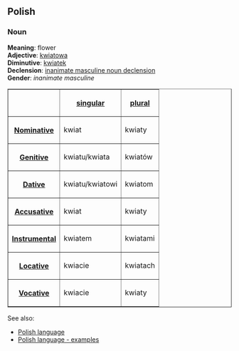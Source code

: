 ==Polish==
===Noun===

'''Meaning''': flower<br>
'''Adjective''': [[Polish word - kwiatowa|kwiatowa]]<br>
'''Diminutive''': [[kwiatek]]<br>
'''Declension''': [[Polish language - inanimate masculine noun declension|inanimate masculine noun declension]]<br>
'''Gender''': ''inanimate masculine''<br>

<table border=1>
<tr><th><th>[[Polish language - singular number|singular]]<th>[[Polish language - plural number|plural]]</tr>
<tr><th>[[Polish language - nominative|Nominative]]<td>kwiat<td>kwiaty</tr>
<tr><th>[[Polish language - genitive|Genitive]]<td>kwiatu/kwiata<td>kwiatów</tr>
<tr><th>[[Polish language - dative|Dative]]<td>kwiatu/kwiatowi<td>kwiatom</tr>
<tr><th>[[Polish language - accusative|Accusative]]<td>kwiat<td>kwiaty</tr>
<tr><th>[[Polish language - instrumental|Instrumental]]<td>kwiatem<td>kwiatami</tr>
<tr><th>[[Polish language - locative|Locative]]<td>kwiacie<td>kwiatach</tr>
<tr><th>[[Polish language - vocative|Vocative]]<td>kwiacie<td>kwiaty</tr>
</table>

See also:
* [[Polish language]]
* [[Polish language - examples]]